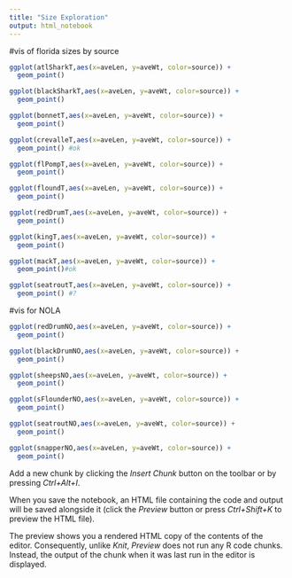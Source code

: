 ```yaml
---
title: "Size Exploration"
output: html_notebook
---
```


#vis of florida sizes by source

```r
ggplot(atlSharkT,aes(x=aveLen, y=aveWt, color=source)) +
  geom_point()

ggplot(blackSharkT,aes(x=aveLen, y=aveWt, color=source)) +
  geom_point()

ggplot(bonnetT,aes(x=aveLen, y=aveWt, color=source)) +
  geom_point()

ggplot(crevalleT,aes(x=aveLen, y=aveWt, color=source)) +
  geom_point() #ok

ggplot(flPompT,aes(x=aveLen, y=aveWt, color=source)) +
  geom_point()

ggplot(floundT,aes(x=aveLen, y=aveWt, color=source)) +
  geom_point()

ggplot(redDrumT,aes(x=aveLen, y=aveWt, color=source)) +
  geom_point()

ggplot(kingT,aes(x=aveLen, y=aveWt, color=source)) +
  geom_point()

ggplot(mackT,aes(x=aveLen, y=aveWt, color=source)) +
  geom_point()#ok

ggplot(seatroutT,aes(x=aveLen, y=aveWt, color=source)) +
  geom_point() #?
```

#vis for NOLA


```r
ggplot(redDrumNO,aes(x=aveLen, y=aveWt, color=source)) +
  geom_point()

ggplot(blackDrumNO,aes(x=aveLen, y=aveWt, color=source)) +
  geom_point()

ggplot(sheepsNO,aes(x=aveLen, y=aveWt, color=source)) +
  geom_point()

ggplot(sFlounderNO,aes(x=aveLen, y=aveWt, color=source)) +
  geom_point()

ggplot(seatroutNO,aes(x=aveLen, y=aveWt, color=source)) +
  geom_point()

ggplot(snapperNO,aes(x=aveLen, y=aveWt, color=source)) +
  geom_point()
```

Add a new chunk by clicking the *Insert Chunk* button on the toolbar or by pressing *Ctrl+Alt+I*.

When you save the notebook, an HTML file containing the code and output will be saved alongside it (click the *Preview* button or press *Ctrl+Shift+K* to preview the HTML file).

The preview shows you a rendered HTML copy of the contents of the editor. Consequently, unlike *Knit*, *Preview* does not run any R code chunks. Instead, the output of the chunk when it was last run in the editor is displayed.
